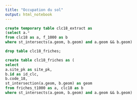 ```yaml
---
title: "Occupation du sol"
output: html_notebook
---
```


```sql
create temporary table clc18_extract as 
(select a.* 
from clc18 as a, f_1000 as b 
where st_intersects(a.geom, b.geom) and a.geom && b.geom)
```


```sql
drop table clc18_friches;

create table clc18_friches as (
select 
a.site_pk as site_pk, 
b.id as id_clc,
b.code_18,
st_intersection(a.geom, b.geom) as geom
from friches_t1000 as a, clc18 as b
where st_intersects(a.geom, b.geom) and a.geom && b.geom)
```


